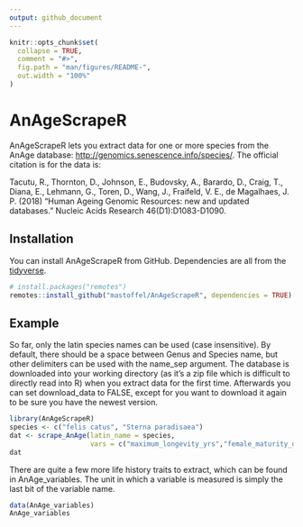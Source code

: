 ```yaml
---
output: github_document
---
```


<!-- README.md is generated from README.Rmd. Please edit that file -->

```r
knitr::opts_chunk$set(
  collapse = TRUE,
  comment = "#>",
  fig.path = "man/figures/README-",
  out.width = "100%"
)
```
# AnAgeScrapeR

AnAgeScrapeR lets you extract data for one or more species from the AnAge database:
[http://genomics.senescence.info/species/](http://genomics.senescence.info/species/). The 
official citation is for the data is:

Tacutu, R., Thornton, D., Johnson, E., Budovsky, A., Barardo, D., Craig, T., Diana, E., Lehmann, G., Toren, D., Wang, J., Fraifeld, V. E., de Magalhaes, J. P. (2018) "Human Ageing Genomic Resources: new and updated databases." Nucleic Acids Research 46(D1):D1083-D1090.



## Installation

You can install AnAgeScrapeR from GitHub. Dependencies are all from the [tidyverse](https://www.tidyverse.org/). 

``` r
# install.packages("remotes")
remotes::install_github("mastoffel/AnAgeScrapeR", dependencies = TRUE)
```

## Example

So far, only the latin species names can be used (case insensitive). By default, there should
be a space between Genus and Species name, but other delimiters can be used with the name_sep argument.
The database is downloaded into your working directory (as it's a zip file which is difficult to
directly read into R) when you extract data for the first time. Afterwards you can set download_data to FALSE,
except for you want to download it again to be sure you have the newest version. 

```r
library(AnAgeScrapeR)
species <- c("felis catus", "Sterna paradisaea")
dat <- scrape_AnAge(latin_name = species,
                    vars = c("maximum_longevity_yrs","female_maturity_days"))
dat
```

There are quite a few more life history traits to extract, which can be found in AnAge_variables.
The unit in which a variable is measured is simply the last bit of the variable name. 

```r
data(AnAge_variables)
AnAge_variables
```
